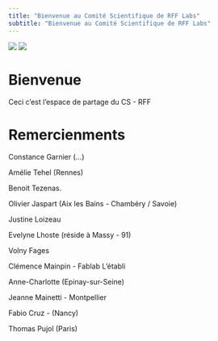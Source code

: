 ```yaml
---
title: "Bienvenue au Comité Scientifique de RFF Labs"
subtitle: "Bienvenue au Comité Scientifique de RFF Labs"
---
```


![](figures/charte/banner_large_degrade1_Plan de travail 1.png)
![](figures/charte/Banner.jpg)

# Bienvenue

Ceci c'est l'espace de partage du CS - RFF




# Remercienments


Constance Garnier (...)

Amélie Tehel (Rennes)

Benoit  Tezenas.

Olivier Jaspart (Aix les Bains - Chambéry / Savoie)


Justine Loizeau


Evelyne Lhoste (réside à Massy - 91)

Volny Fages

Clémence Mainpin - Fablab L'établi 

Anne-Charlotte (Epinay-sur-Seine)

Jeanne Mainetti - Montpellier

Fabio Cruz - (Nancy)

Thomas Pujol (Paris)
